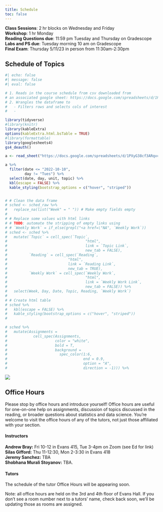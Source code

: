 ```yaml
---
title: Schedule
toc: false
---
```


**Class Sessions**: 2 hr blocks on Wednesday and Friday\
**Workshop**: 1 hr Monday\
**Reading Questions due**: 11:59 pm Tuesday and Thursday on Gradescope\
**Labs and PS due**: Tuesday morning 10 am on Gradescope\
**Final Exam**: Thursday 5/11/23 in person from 11:30am-2:30pm

:::{.panel-tabset}

## Schedule of Topics

```r
#| echo: false
#| message: false
#| eval: false

# 1. Reads in the course schedule from csv downloaded from 
# an associated google sheet: https://docs.google.com/spreadsheets/d/1PWuMkcQX2PUd84zDUmBe2tRI2Lfsam1-435JQ1A2GAE/edit#gid=0
# 2. Wrangles the dataframe to 
#   - Filters rows and selects cols of interest
#   - 

library(tidyverse)
#library(knitr)
library(kableExtra)
options(kableExtra.html.bsTable = TRUE)
#library(formattable)
library(googlesheets4)
gs4_deauth()

a <- read_sheet("https://docs.google.com/spreadsheets/d/1PXyG38cf3ARqvcEgZRhRIIWDRPCmDIvk6jPQnB1Nvaw/edit#gid=1914576809")

a %>%
  filter(date <= "2022-10-10",
         day != "Tues") %>%
  select(date, day, unit, topic) %>%
  kbl(escape = FALSE) %>%
  kable_styling(bootstrap_options = c("hover", "striped"))


# # Clean the data frame
# sched <- sched_raw %>%
#   replace_na(list("Week" = " ")) # Make empty fields empty
# 
# # Replace some values with html links
# # TODO: automate the stripping of empty links using
# # `Weekly Work` = if_else(grepl("<a href=\"NA", `Weekly Work`))
# sched <- sched %>%
#   mutate(`Topic` = cell_spec(`Topic`,
#                                    "html",
#                                    link = `Topic Link`,
#                                    new_tab = FALSE),
#          `Reading` = cell_spec(`Reading`,
#                            "html",
#                            link = `Reading Link`,
#                            new_tab = TRUE),
#          `Weekly Work` = cell_spec(`Weekly Work`,
#                                    "html",
#                                    link = `Weekly Work Link`,
#                                    new_tab = FALSE)) %>%
#   select(Week, Day, Date, Topic, Reading, `Weekly Work`)
# 
# # Create html table
# sched %>%
#   kbl(escape = FALSE) %>%
#   kable_styling(bootstrap_options = c("hover", "striped"))
# 

# sched %>%
#   mutate(Assignments = 
#            cell_spec(Assignments, 
#                      color = "white", 
#                      bold = T,
#                      background = 
#                        spec_color(1:6,
#                                   end = 0.9,
#                                   option = "A",
#                                   direction = -1))) %>%

```

![](assets/schedule-sketch.png)

## Office Hours

Please stop by office hours and introduce yourself! Office hours are useful for one-on-one help on assignments, discussion of topics discussed in the reading, or broader questions about statistics and data science. You're welcome to visit the office hours of any of the tutors, not just those affiliated with your section.

#### Instructors

**Andrew Bray:** Fri 10-12 in Evans 415, Tue 3-4pm on Zoom (see Ed for link) \
**Silas Gifford:** Thu 11-12:30, Mon 2-3:30 in Evans 418 \
**Jeremy Sanchez:** TBA \
**Shobhana Murali Stoyanov:** TBA.

#### Tutors

The schedule of the tutor Office Hours will be appearing soon.

Note: all office hours are held on the 3rd and 4th floor of Evans Hall. If you don't see a room number next to a tutors' name, check back soon, we'll be updating those as rooms are assigned.

<center>

</center>

:::